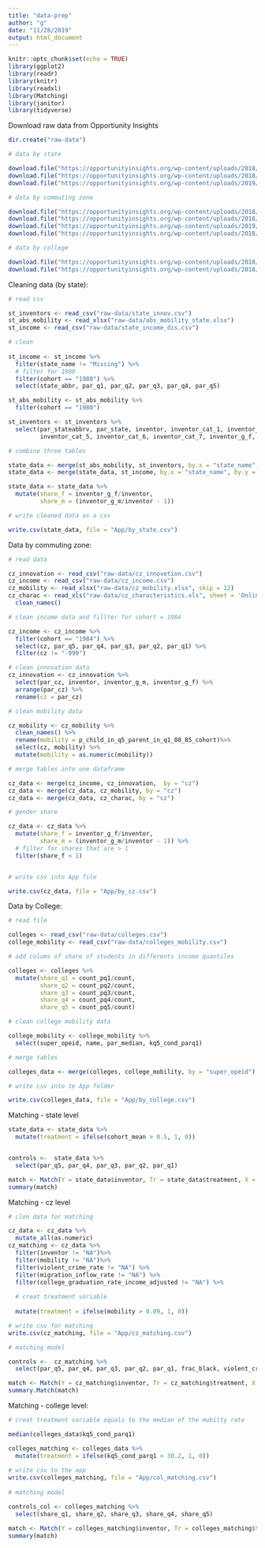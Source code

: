 ```yaml
---
title: "data-prep"
author: "g"
date: "11/28/2019"
output: html_document
---
```


```r
knitr::opts_chunk$set(echo = TRUE)
library(ggplot2)
library(readr)
library(knitr)
library(readxl)
library(Matching)
library(janitor)
library(tidyverse)
```


Download raw data from Opportiunity Insights

```r
dir.create("raw-data")

# data by state  

download.file("https://opportunityinsights.org/wp-content/uploads/2018/04/table_1b.csv", destfile = "raw-data/state_innov.csv")
download.file("https://opportunityinsights.org/wp-content/uploads/2018/04/table2_state_absmob_by_cohort.xlsx", destfile = "raw-data/abs_mobility_state.xlsx", mode = "wb")
download.file("https://opportunityinsights.org/wp-content/uploads/2019/01/mrc_table12.csv", destfile = "raw-data/state_income_dis.csv")

# data by commuting zone

download.file("https://opportunityinsights.org/wp-content/uploads/2018/03/table_1a.csv", destfile = "raw-data/cz_innovetion.csv")
download.file("https://opportunityinsights.org/wp-content/uploads/2018/04/online_data_tables-7.xls", destfile = "raw-data/cz_characteristics.xls", mode = "wb")
download.file("https://opportunityinsights.org/wp-content/uploads/2019/01/mrc_table13.csv", destfile = "raw-data/cz_income.csv")
download.file("https://opportunityinsights.org/wp-content/uploads/2018/04/preferred_measures.xlsx", destfile = "raw-data/cz_mobility.xlsx", mode="wb")

# data by college

download.file("https://opportunityinsights.org/wp-content/uploads/2018/04/table_3.csv", destfile = "raw-data/colleges.csv")
download.file("https://opportunityinsights.org/wp-content/uploads/2018/03/mrc_table1.csv", destfile = "raw-data/colleges_mobility.csv")

```



Cleaning data (by state):


```r
# read csv

st_inventors <- read_csv("raw-data/state_innov.csv")
st_abs_mobility <- read_xlsx("raw-data/abs_mobility_state.xlsx")
st_income <- read_csv("raw-data/state_income_dis.csv")

# clean
 
st_income <- st_income %>%
  filter(state_name != "Missing") %>%
  # filter for 1980
  filter(cohort == "1980") %>%
  select(state_abbr, par_q1, par_q2, par_q3, par_q4, par_q5)

st_abs_mobility <- st_abs_mobility %>%
  filter(cohort == "1980") 

st_inventors <- st_inventors %>%
  select(par_stateabbrv, par_state, inventor, inventor_cat_1, inventor_cat_2, inventor_cat_3, inventor_cat_4,
         inventor_cat_5, inventor_cat_6, inventor_cat_7, inventor_g_f, inventor_g_m, kid_count)

# combine three tables

state_data <- merge(st_abs_mobility, st_inventors, by.x = "state_name", by.y = "par_stateabbrv")
state_data <- merge(state_data, st_income, by.x = "state_name", by.y = "state_abbr")

state_data <- state_data %>%
  mutate(share_f = inventor_g_f/inventor,
         share_m = (inventor_g_m/inventor - 1))

# write cleaned data as a csv

write.csv(state_data, file = "App/by_state.csv")
```


Data by commuting zone:

```r
# read data

cz_innovation <- read_csv("raw-data/cz_innovetion.csv")
cz_income <- read_csv("raw-data/cz_income.csv")
cz_mobility <- read_xlsx("raw-data/cz_mobility.xlsx", skip = 12)
cz_charac <- read_xls("raw-data/cz_characteristics.xls", sheet = 'Online Data Table 8', skip = 6) %>%
  clean_names()

# clean income data and fillter for cohort = 1984

cz_income <- cz_income %>%
  filter(cohort == "1984") %>%
  select(cz, par_q5, par_q4, par_q3, par_q2, par_q1) %>%
  filter(cz != "-999")

# clean innovation data
cz_innovation <- cz_innovation %>%
  select(par_cz, inventor, inventor_g_m, inventor_g_f) %>%
  arrange(par_cz) %>%
  rename(cz = par_cz)

# clean mobility data

cz_mobility <- cz_mobility %>%
  clean_names() %>%
  rename(mobility = p_child_in_q5_parent_in_q1_80_85_cohort)%>%
  select(cz, mobility) %>%
  mutate(mobility = as.numeric(mobility))

# merge tables into one dataframe

cz_data <- merge(cz_income, cz_innovation,  by = "cz")
cz_data <- merge(cz_data, cz_mobility, by = "cz")
cz_data <- merge(cz_data, cz_charac, by = "cz")

# gender share

cz_data <- cz_data %>%
  mutate(share_f = inventor_g_f/inventor,
         share_m = (inventor_g_m/inventor - 1)) %>%
  # filter for shares that are > 1
  filter(share_f < 1)


# write csv into App file

write.csv(cz_data, file = "App/by_cz.csv")

```


Data by College:
```r
# read file

colleges <- read_csv("raw-data/colleges.csv")
college_mobility <- read_csv("raw-data/colleges_mobility.csv")

# add colums of share of students in differents income quantiles

colleges <- colleges %>%
  mutate(share_q1 = count_pq1/count,
         share_q2 = count_pq2/count,
         share_q3 = count_pq3/count,
         share_q4 = count_pq4/count,
         share_q5 = count_pq5/count)

# clean college mobility data

college_mobility <- college_mobility %>%
  select(super_opeid, name, par_median, kq5_cond_parq1)

# merge tables

colleges_data <- merge(colleges, college_mobility, by = "super_opeid")

# write csv into te App folder

write.csv(colleges_data, file = "App/by_college.csv")


```






Matching - state level

```r

state_data <- state_data %>%
  mutate(treatment = ifelse(cohort_mean > 0.5, 1, 0))


controls <-  state_data %>%
  select(par_q5, par_q4, par_q3, par_q2, par_q1)

match <- Match(Y = state_data$inventor, Tr = state_data$treatment, X = controls)
summary(match)
```

Matching - cz level


```r
# clen data for matching

cz_data <- cz_data %>%
  mutate_all(as.numeric)
cz_matching <- cz_data %>%
  filter(inventor != "NA")%>%
  filter(mobility != "NA")%>%
  filter(violent_crime_rate != "NA") %>%
  filter(migration_inflow_rate != "NA") %>%
  filter(college_graduation_rate_income_adjusted != "NA") %>%
  
  # creat treatment variable
  
  mutate(treatment = ifelse(mobility > 0.09, 1, 0))

# write csv for matching
write.csv(cz_matching, file = "App/cz_matching.csv")

# matching model

controls <-  cz_matching %>%
  select(par_q5, par_q4, par_q3, par_q2, par_q1, frac_black, violent_crime_rate, gini, migration_inflow_rate, migration_outlflow_rate, college_graduation_rate_income_adjusted)

match <- Match(Y = cz_matching$inventor, Tr = cz_matching$treatment, X = controls)
summary.Match(match)

```

Matching - college level:

```r

# creat treatment variable equals to the median of the mobilty rate

median(colleges_data$kq5_cond_parq1)

colleges_matching <- colleges_data %>%
  mutate(treatment = ifelse(kq5_cond_parq1 > 30.2, 1, 0))
  
# write csv to the app
write.csv(colleges_matching, file = "App/col_matching.csv")
  
# matching model

controls_col <- colleges_matching %>%
  select(share_q1, share_q2, share_q3, share_q4, share_q5)

match <- Match(Y = colleges_matching$inventor, Tr = colleges_matching$treatment, X = controls_col)
summary(match)
```




